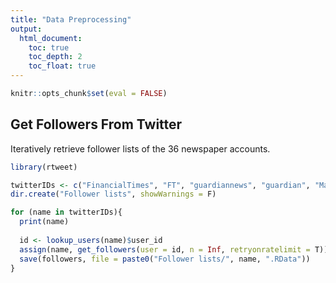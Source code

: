 ```yaml
---
title: "Data Preprocessing"
output: 
  html_document:
    toc: true
    toc_depth: 2
    toc_float: true
---
```


```r
knitr::opts_chunk$set(eval = FALSE)
```

## Get Followers From Twitter
Iteratively retrieve follower lists of the 36 newspaper accounts.
```r
library(rtweet)

twitterIDs <- c("FinancialTimes", "FT", "guardiannews", "guardian", "MailOnline", "DailyMailUK ", "Telegraph", "Fabulousmag", "TheSun", "thetimes", "DailyMirror", "Daily_Express", "EveningStandard", "standardnews", "standardsport", "standardcity", "MENnewsdesk", "LivEchonews", "TheArtNewspaper", "MetroUK", "MetroScotland", "timeshighered", "birmingham_live", "WalesOnline", "RacingPost", "LeedsNews", "dailystar", "DStarPics", "ChronicleLive", "BelTel", "TheStage", "TheScotsman", "SheffieldStar", "edinburghpaper", "surreylive", "ExpressandStar")
dir.create("Follower lists", showWarnings = F)

for (name in twitterIDs){
  print(name)
  
  id <- lookup_users(name)$user_id
  assign(name, get_followers(user = id, n = Inf, retryonratelimit = T))
  save(followers, file = paste0("Follower lists/", name, ".RData"))
}

```